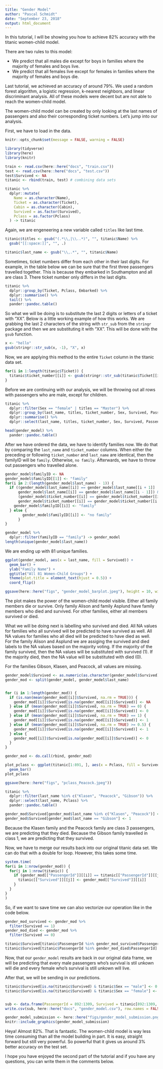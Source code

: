 ```yaml
---
title: "Gender Model"
author: "Pascal Schmidt"
date: "September 23, 2018"
output: html_document
---
```


In this tutorial, I will be showing you how to achieve 82% accuracy with the titanic women-child model.

There are two rules to this model:

* We predict that all males die except for boys in families where the majority of females and boys live.
* We predict that all females live except for females in families where the majority of females and boys die. 

Last tutorial, we achieved an accuracy of around 79%. We used a random forest algorithm, a logistic regression, k-nearest neighbors, and linear discriminant analysis. All of these models were decent but are not able to reach the women-child model. 

The women-child model can be created by only looking at the last names of passengers and also their corresponding ticket numbers. Let's jump into our analysis. 

First, we have to load in the data. 

```r
knitr::opts_chunk$set(message = FALSE, warning = FALSE)
```


```r
library(tidyverse)
library(here)
library(knitr)

train <- read.csv(here::here("docs", "train.csv"))
test <- read.csv(here::here("docs", "test.csv"))
test$Survived <- NA
titanic <- rbind(train, test) # combining data sets

titanic %>%
  dplyr::mutate(
    Name = as.character(Name),
    Ticket = as.character(Ticket),
    Cabin = as.character(Cabin),
    Survived = as.factor(Survived),
    Pclass = as.factor(Pclass)
  ) -> titanic
```

Again, we are engeneering a new variable called `titles` like last time. 

```r
titanic$titles <- gsub("(.*\\,|\\..*)", "", titanic$Name) %>%
  gsub("[[:space:]]", "", .)

titanic$last_name <- gsub("\\,.*", "", titanic$Name)
```

Sometimes, ticket numbers differ from each other in their last digits. For example, in the table below we can be sure that the first three passengers travelled together. This is because they embarked in Southampton and all are class 3. There ticket number only differs in the last digits. 

```r
titanic %>%
  dplyr::group_by(Ticket, Pclass, Embarked) %>%
  dplyr::summarise() %>%
  tail() %>%
  pander::pandoc.table()
```

So what we will be doing is to substitute the last 2 digits or letters of a ticket with "XX". Below is a little working example of how this works. We are grabbing the last 2 characters of the string with `str_sub` from the `stringr` package and then we are substituting it with "XX". This will be done with the `gsub` function. 

```r
x <- "hello"
gsub(stringr::str_sub(x, -1), "X", x)
```

Now, we are applying this method to the entire `Ticket` column in the titanic data set. 

```r
for(i in 1:length(titanic$Ticket)) {
  titanic$ticket_number[[i]] <- gsub(stringr::str_sub(titanic$Ticket[[i]], -2), "XX", titanic$Ticket[[i]])
}
```

Before we are continuing with our analysis, we will be throwing out all rows with passengers who are male, except for children.

```r
titanic %>%
  dplyr::filter(Sex == "female" | titles == "Master") %>%
  dplyr::group_by(last_name, titles, ticket_number, Sex, Survived, PassengerId) %>%
  dplyr::summarise() %>%
  dplyr::select(last_name, titles, ticket_number, Sex, Survived, PassengerId) -> gender_model

head(gender_model) %>%
  pander::pandoc.table()
```

After we have ordered the data, we have to identify families now. We do that by comparing the `last_name` and `ticket_number` columns. When either the preceding or following `ticket_number` and `last_name` are identical, then the familyID will be `family`. Otherwise, `no family`. Afterwards, we have to throw out passengers who travelled alone. 

```r
gender_model$familyID <- NA
gender_model$familyID[[1]] <- "family"
for(i in 2:(length(gender_model$last_name) - 1)) {
  if ((gender_model$last_name[[i]] == gender_model$last_name[[i + 1]] |
      gender_model$last_name[[i]] == gender_model$last_name[[i - 1]]) &
      (gender_model$ticket_number[[i]] == gender_model$ticket_number[[i + 1]] |
      gender_model$ticket_number[[i]] == gender_model$ticket_number[[i - 1]])) {
    gender_model$familyID[[i]] <- "family"
  } else {
        gender_model$familyID[[i]] <- "no family"
      }
}

gender_model %>%
  dplyr::filter(familyID == "family") -> gender_model
length(unique(gender_model$last_name))
```

We are ending up with 81 unique families.

```r
ggplot(gender_model, aes(x = last_name, fill = Survived)) + 
  geom_bar() +
  ylab("Family Name") +
  ggtitle("All 81 Women-Child Groups") +
  theme(plot.title = element_text(hjust = 0.5)) +
  coord_flip()
```

```r
ggsave(here::here("figs", "gender_model_barplot.jpeg"), height = 10, width = 4)
```

The plot makes the power of the women-child model visible. Either all family members die or survive. Only family Alison and family Asplund have family members who died and survived. For other families, either all members survived or died. 

What we will be doing next is labelling who survived and died. All NA values for families who all survived will be predicted to have survived as well. All NA values for families who all died will be predicted to have died as well. For the family Alison and Asplund we are assiging the survived and died labels to the NA values based on the majority voting. If the majority of the family survived, then the NA values will be substituted with survived (1). If the majority died, then the NA value will be substituted with died (0).

For the families Gibson, Klasen, and Peacock, all values are missing. 

```r
gender_model$Survived <- as.numeric(as.character(gender_model$Survived))
gender_mod <- split(gender_model, gender_model$last_name)


for (i in 1:length(gender_mod)) {
  if (is.nan(mean(gender_mod[[i]]$Survived, na.rm = TRUE))) {
    gender_mod[[i]]$Survived[is.na(gender_mod[[i]]$Survived)] <- NA
  } else if (mean(gender_mod[[i]]$Survived, na.rm = TRUE) == 0) {
    gender_mod[[i]]$Survived[is.na(gender_mod[[i]]$Survived)] <- 0
  } else if (mean(gender_mod[[i]]$Survived, na.rm = TRUE) == 1) {
    gender_mod[[i]]$Survived[is.na(gender_mod[[i]]$Survived)] <- 1
  } else if (mean(gender_mod[[i]]$Survived, na.rm = TRUE) >= 0.5) {
    gender_mod[[i]]$Survived[is.na(gender_mod[[i]]$Survived)] <- 1 
  } else {
    gender_mod[[i]]$Survived[is.na(gender_mod[[i]]$Survived)] <- 0 
  }
}

gender_mod <- do.call(rbind, gender_mod)
```



```r
plot_pclass <- ggplot(titanic[1:891, ], aes(x = Pclass, fill = Survived)) + 
  geom_bar()
plot_pclass
```

```r
ggsave(here::here("figs", "pclass_Peacock.jpeg"))
```


```r
titanic %>%
  dplyr::filter(last_name %in% c("Klasen", "Peacock", "Gibson")) %>%
  dplyr::select(last_name, Pclass) %>%
  pander::pandoc.table()

gender_mod$Survived[gender_mod$last_name %in% c("Klasen", "Peacock")] <- 0
gender_mod$Survived[gender_mod$last_name == "Gibson"] <- 1
```

Because the Klasen family and the Peacock family are class 3 passengers, we are predicting that they died. Because the Gibson family travelled in class 1, we are predicting that they survived. 

Now, we have to merge our results back into our original titanic data set. We can do that with a double for loop. However, this takes some time. 

```r
system.time(
for(i in 1:nrow(gender_mod)) {
  for(j in 1:nrow(titanic)) {
    if (gender_mod[["PassengerId"]][[i]] == titanic[["PassengerId"]][[j]]) {
      titanic[["Survived"]][[j]] <- gender_mod[["Survived"]][[i]]
    }
  }
}
)
```

So, if we want to save time we can also vectorize our operation like in the code below. 

```r
gender_mod_survived <- gender_mod %>%
  filter(Survived == 1)
gender_mod_died <- gender_mod %>%
  filter(Survived == 0)

titanic$Survived[titanic$PassengerId %in% gender_mod_survived$PassengerId] <- gender_mod_survived$Survived
titanic$Survived[titanic$PassengerId %in% gender_mod_died$PassengerId] <- gender_mod_died$Survived
```

Now, that our `gender_model` results are back in our original data frame, we will be predicting that every male passengers who's survival is stil unkown will die and every female who's survival is still unkown will live. 

After that, we will be sending in our predictions.  

```r
titanic$Survived[is.na(titanic$Survived) & titanic$Sex == "male"] <- 0
titanic$Survived[is.na(titanic$Survived) & titanic$Sex == "female"] <- 1


sub <- data.frame(PassengerId = 892:1309, Survived = titanic[892:1309, ]$Survived)
write.csv(sub, here::here("docs", "gender_model.csv"), row.names = FALSE)
```

```r
gender_model_submission <- here::here("figs/gender_model_submission.png")
knitr::include_graphics(gender_model_submission)
```

Heya! Almost 82%. That is fantastic. The women-child model is way less time consuming than all the model building in part. It is easy, straight forward but still very powerful. So powerful that it gives us around 3% better accuracy on the test set.

I hope you have enjoyed the second part of the tutorial and if you have any questions, you can write them in the comments below. 
